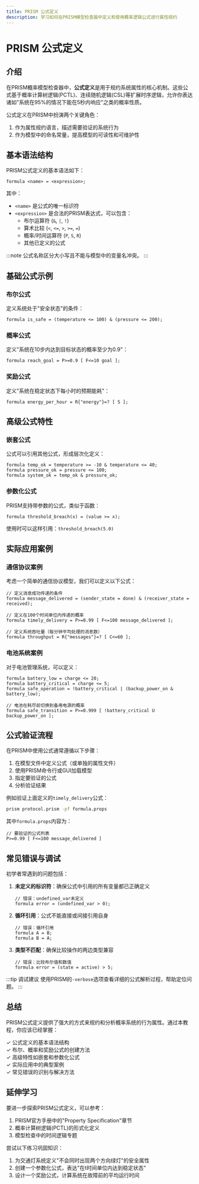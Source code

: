 ```yaml
---
title: PRISM 公式定义
description: 学习如何在PRISM模型检查器中定义和使用概率逻辑公式进行属性规约
---
```


# PRISM 公式定义

## 介绍

在PRISM概率模型检查器中，**公式定义**是用于规约系统属性的核心机制。这些公式基于概率计算树逻辑(PCTL)、连续随机逻辑(CSL)等扩展时序逻辑，允许你表达诸如"系统在95%的情况下能在5秒内响应"之类的概率性质。

公式定义在PRISM中扮演两个关键角色：
1. 作为属性规约语言，描述需要验证的系统行为
2. 作为模型中的命名常量，提高模型的可读性和可维护性

## 基本语法结构

PRISM公式定义的基本语法如下：

```prism
formula <name> = <expression>;
```

其中：
- `<name>` 是公式的唯一标识符
- `<expression>` 是合法的PRISM表达式，可以包含：
  - 布尔运算符 (`&`, `|`, `!`)
  - 算术比较 (`<`, `<=`, `>`, `>=`, `=`)
  - 概率/时间运算符 (`P`, `S`, `R`)
  - 其他已定义的公式

:::note
公式名称区分大小写且不能与模型中的变量名冲突。
:::

## 基础公式示例

### 布尔公式

定义系统处于"安全状态"的条件：

```prism
formula is_safe = (temperature <= 100) & (pressure <= 200);
```

### 概率公式

定义"系统在10步内达到目标状态的概率至少为0.9"：

```prism
formula reach_goal = P>=0.9 [ F<=10 goal ];
```

### 奖励公式

定义"系统在稳定状态下每小时的预期能耗"：

```prism
formula energy_per_hour = R{"energy"}=? [ S ];
```

## 高级公式特性

### 嵌套公式

公式可以引用其他公式，形成层次化定义：

```prism
formula temp_ok = temperature >= -10 & temperature <= 40;
formula pressure_ok = pressure <= 100;
formula system_ok = temp_ok & pressure_ok;
```

### 参数化公式

PRISM支持带参数的公式，类似于函数：

```prism
formula threshold_breach(x) = (value >= x);
```

使用时可以这样引用：`threshold_breach(5.0)`

## 实际应用案例

### 通信协议案例

考虑一个简单的通信协议模型，我们可以定义以下公式：

```prism
// 定义消息成功传递的条件
formula message_delivered = (sender_state = done) & (receiver_state = received);

// 定义在100个时间单位内传递的概率
formula timely_delivery = P>=0.99 [ F<=100 message_delivered ];

// 定义系统吞吐量（每分钟平均处理的消息数）
formula throughput = R{"messages"}=? [ C<=60 ];
```

### 电池系统案例

对于电池管理系统，可以定义：

```prism
formula battery_low = charge <= 20;
formula battery_critical = charge <= 5;
formula safe_operation = !battery_critical | (backup_power_on & battery_low);

// 电池在耗尽前切换到备用电源的概率
formula safe_transition = P>=0.999 [ !battery_critical U backup_power_on ];
```

## 公式验证流程

在PRISM中使用公式通常遵循以下步骤：

1. 在模型文件中定义公式（或单独的属性文件）
2. 使用PRISM命令行或GUI加载模型
3. 指定要验证的公式
4. 分析验证结果

例如验证上面定义的`timely_delivery`公式：

```bash
prism protocol.prism -pf formula.props
```

其中`formula.props`内容为：

```prism
// 要验证的公式列表
P>=0.99 [ F<=100 message_delivered ]
```

## 常见错误与调试

初学者常遇到的问题包括：

1. **未定义的标识符**：确保公式中引用的所有变量都已正确定义
   ```prism
   // 错误：undefined_var未定义
   formula error = (undefined_var > 0);
   ```

2. **循环引用**：公式不能直接或间接引用自身
   ```prism
   // 错误：循环引用
   formula A = B;
   formula B = A;
   ```

3. **类型不匹配**：确保比较操作的两边类型兼容
   ```prism
   // 错误：比较布尔值和数值
   formula error = (state = active) > 5;
   ```

:::tip 调试建议
使用PRISM的`-verbose`选项查看详细的公式解析过程，帮助定位问题。
:::

## 总结

PRISM公式定义提供了强大的方式来规约和分析概率系统的行为属性。通过本教程，你应该已经掌握：

✓ 公式定义的基本语法结构<br />
✓ 布尔、概率和奖励公式的创建方法<br />
✓ 高级特性如嵌套和参数化公式<br />
✓ 实际应用中的典型案例<br />
✓ 常见错误的识别与解决方法

## 延伸学习

要进一步探索PRISM公式定义，可以参考：

1. PRISM官方手册中的"Property Specification"章节
2. 概率计算树逻辑(PCTL)的形式化定义
3. 模型检查中的时间逻辑专题

尝试以下练习巩固知识：

1. 为交通灯系统定义"不会同时出现两个方向绿灯"的安全属性
2. 创建一个参数化公式，表达"在t时间单位内达到稳定状态"
3. 设计一个奖励公式，计算系统在故障前的平均运行时间